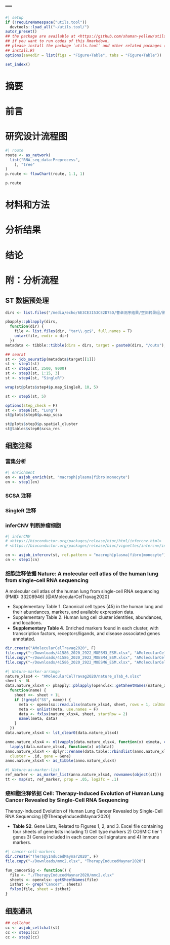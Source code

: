 ---
---

```r
#| setup
if (!requireNamespace("utils.tool"))
  devtools::load_all("~/utils.tool/")
autor_preset()
## the package are available at <https://github.com/shaman-yellow/utils.tool>
## if you want to run codes of this Rmarkdown,
## please install the package `utils.tool` and other related packages (run
## install.R)
options(savedir = list(figs = "Figure+Table", tabs = "Figure+Table"))
```

```r
set_index()
```

# 摘要 {#abstract}

# 前言 {#introduction}

# 研究设计流程图 {#route}

```r
#| route
route <- as_network(
  list("RNA_seq_data:Preprocess",
    ), "tree"
)
p.route <- flowChart(route, 1.1, 1)
```

```r
p.route
```

# 材料和方法 {#methods}

# 分析结果 {#results}

# 结论 {#dis}

# 附：分析流程 {#workflow}

## ST 数据预处理

```r
dirs <- list.files("/media/echo/6E3CE3153CE2D75D/曹卓测序结果/空间转录组/肺癌空间转录组测序/CellRanger/", full.names = T)

pbapply::pblapply(dirs,
  function(dir) {
    file <- list.files(dir, "tar\\.gz$", full.names = T)
    untar(file, exdir = dir)
  })
metadata <- tibble::tibble(dirs = dirs, target = paste0(dirs, "/outs"), sample = get_filename(dirs))
```

```r
## seurat
st <- job_seuratSp(metadata$target[[1]])
st <- step1(st)
st <- step2(st, 2500, 9000)
st <- step3(st, 1:15, 3)
st <- step4(st, "SingleR")

wrap(st@plots$step4$p.map_SingleR, 10, 5)

st <- step5(st, 5)

options(step_check = F)
st <- step6(st, "Lung")
st@plots$step6$p.map_scsa

st@plots$step3$p.spatial_cluster
st@tables$step6$scsa_res

```

## 细胞注释

### 富集分析

```r
#| enrichment
en <- asjob_enrich(st, "macroph|plasma|fibro|monocyte")
en <- step1(en)
```

### SCSA 注释

### SingleR 注释

### inferCNV 判断肿瘤细胞

```r
#| inferCNV
# <https://bioconductor.org/packages/release/bioc/html/infercnv.html>
# <https://bioconductor.org/packages/release/bioc/vignettes/infercnv/inst/doc/inferCNV.html>

cn <- asjob_infercnv(st, ref.pattern = "macroph|plasma|fibro|monocyte")
cn <- step1(cn)
```

### 细胞注释依据 Nature: A molecular cell atlas of the human lung from single-cell RNA sequencing

A molecular cell atlas of the human lung from single-cell RNA sequencing (PMID: 33208946) [@AMolecularCelTravag2020]

- Supplementary Table 1. Canonical cell types (45) in the human lung and their
  abundances, markers, and available expression data. 
- Supplementary Table 2. Human lung cell cluster identities, abundances, and locations. 
- **Supplementary Table 4**. Enriched markers found in each cluster, with
  transcription factors, receptors/ligands, and disease associated genes
  annotated. 

```r
dir.create("AMolecularCelTravag2020", F)
file.copy("~/Downloads/41586_2020_2922_MOESM3_ESM.xlsx", "AMolecularCelTravag2020/nature_sTab_1.xlsx")
file.copy("~/Downloads/41586_2020_2922_MOESM4_ESM.xlsx", "AMolecularCelTravag2020/nature_sTab_2.xlsx")
file.copy("~/Downloads/41586_2020_2922_MOESM6_ESM.xlsx", "AMolecularCelTravag2020/nature_sTab_4.xlsx")
```

```r
#| Nature-marker-arrange
nature_xlsx4 <- "AMolecularCelTravag2020/nature_sTab_4.xlsx"
sheet <- 0L
data.nature_xlsx4 <- pbapply::pblapply(openxlsx::getSheetNames(nature_xlsx4),
  function(name) {
    sheet <<- sheet + 1L
    if (!grepl("SS", name)) {
      meta <- openxlsx::read.xlsx(nature_xlsx4, sheet, rows = 1, colNames = F)
      meta <- unlist(meta, use.names = F)
      data <- fxlsx(nature_xlsx4, sheet, startRow = 2)
      namel(meta, data)
    }
  })
data.nature_xlsx4 <- lst_clear0(data.nature_xlsx4)

anno.nature_xlsx4 <- nl(vapply(data.nature_xlsx4, function(x) x$meta, character(1)),
  lapply(data.nature_xlsx4, function(x) x$data))
anno.nature_xlsx4 <- dplyr::rename(data.table::rbindlist(anno.nature_xlsx4, idcol = T),
  cluster = .id, gene = Gene)
anno.nature_xlsx4 <- as_tibble(anno.nature_xlsx4)
```

```r
#| Nature-as-marker-list
ref_marker <- as_marker_list(anno.nature_xlsx4, rownames(object(st)))
tt <- map(st, ref_marker, prop = .05, log2fc = .1)
```

### 癌细胞注释依据 Cell: Therapy-Induced Evolution of Human Lung Cancer Revealed by Single-Cell RNA Sequencing

Therapy-Induced Evolution of Human Lung Cancer Revealed by Single-Cell RNA Sequencing [@TherapyInducedMaynar2020]

- **Table S2**. Gene Lists, Related to Figures 1, 2, and 3. Excel file containing
  four sheets of gene lists including 1) Cell type markers 2) COSMIC tier 1
  genes 3) Genes included in each cancer cell signature and 4) Immune markers.

```r
#| cancer-cell-markers
dir.create("TherapyInducedMaynar2020", F)
file.copy("~/Downloads/mmc2.xlsx", "TherapyInducedMaynar2020")

fun_cancerSig <- function() {
  file <- "./TherapyInducedMaynar2020/mmc2.xlsx"
  sheets <- openxlsx::getSheetNames(file)
  isthat <- grep("Cancer", sheets)
  fxlsx(file, sheet = isthat)
}
```

## 细胞通讯

```r
## cellchat
cc <- asjob_cellchat(st)
cc <- step1(cc)
cc <- step2(cc)
```



